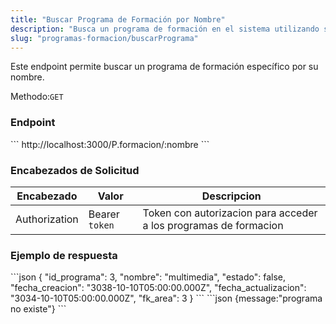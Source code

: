 ```yaml
---
title: "Buscar Programa de Formación por Nombre"
description: "Busca un programa de formación en el sistema utilizando su nombre."
slug: "programas-formacion/buscarPrograma"
---
```



Este endpoint permite buscar un programa de formación específico por su nombre.

Methodo:`GET`

<h3>Endpoint</h3>

<Tabs>
  <TabItem label="Endpoint">
  ```
  http://localhost:3000/P.formacion/:nombre
  ```
  </TabItem>
</Tabs>

<h3>Encabezados de Solicitud</h3>

| Encabezado | Valor | Descripcion
|----------|-------| -------
| Authorization |  Bearer `token` | Token con autorizacion para acceder a los programas de formacion

<h3>Ejemplo de respuesta</h3>

<Tabs>
  <TabItem label="Status 200">
  ```json
{
    "id_programa": 3,
    "nombre": "multimedia",
    "estado": false,
    "fecha_creacion": "3038-10-10T05:00:00.000Z",
    "fecha_actualizacion": "3034-10-10T05:00:00.000Z",
    "fk_area": 3
  }
```
  </TabItem>

  <TabItem label="Status 404">
  ```json
  {message:"programa no existe"}
  ```
  </TabItem>
</Tabs>



